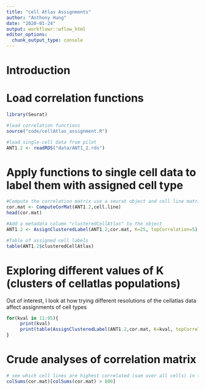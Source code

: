 ```yaml
---
title: "cell Atlas Assignments"
author: "Anthony Hung"
date: "2020-01-24"
output: workflowr::wflow_html
editor_options:
  chunk_output_type: console
---
```


# Introduction

# Load correlation functions

```r
library(Seurat)

#load correlation functions
source("code/cellAtlas_assignment.R")

#load single-cell data from pilot
ANT1.2 <- readRDS("data/ANT1_2.rds")

```

# Apply functions to single cell data to label them with assigned cell type

```r
#Compute the correlation matrix use a seurat object and cell line matrix as input
cor.mat <- ComputeCorMat(ANT1.2,cell.line)
head(cor.mat)

#Add a metadata column "clusteredCellAtlas" to the object
ANT1.2 <- AssignClusteredLabel(ANT1.2,cor.mat, K=25, topCorrelation=5)

#Table of assigned cell labels
table(ANT1.2$clusteredCellAtlas)
```

# Exploring different values of K (clusters of cellatlas populations)

Out of interest, I look at how trying different resolutions of the cellatlas data affect assignments of cell types

```r
for(kval in 11:95){
     print(kval)
     print(table(AssignClusteredLabel(ANT1.2,cor.mat, K=kval, topCorrelation=5)$clusteredCellAtlas))
}

```


# Crude analyses of correlation matrix

```r
# see which cell lines are highest correlated (sum over all cells) in the data with the summed values
colSums(cor.mat)[colSums(cor.mat) > 800]

```

